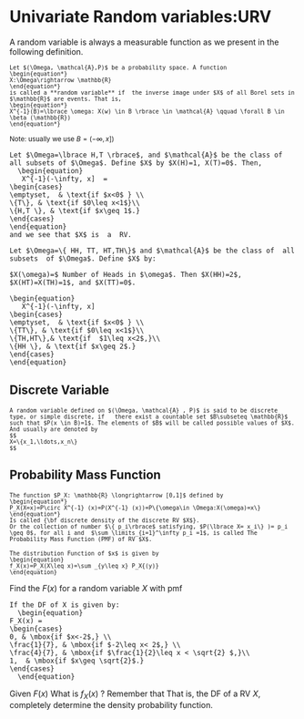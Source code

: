 # Univariate Random variables:URV
A random variable is always a measurable function as we present in the following definition.

<div class="alert alert-warning"><small>
```definition
Let $(\Omega, \mathcal{A},P)$ be a probability space. A function
\begin{equation*}
X:\Omega\rightarrow \mathbb{R}
\end{equation*}
is called a **random variable** if  the inverse image under $X$ of all Borel sets in $\mathbb{R}$ are events. That is, 
\begin{equation*}
X^{-1}(B)=\lbrace \omega: X(w) \in B \rbrace \in \mathcal{A} \qquad \forall B \in \beta (\mathbb{R})
\end{equation*}
```                                                                                          
</small>
</div>

<div class="alert alert-success"><small>
Note:
usually we use $B=(-\infty,x])$
</small>
</div>



```example
Let $\Omega=\lbrace H,T \rbrace$, and $\mathcal{A}$ be the class of all subsets of $\Omega$. Define $X$ by $X(H)=1, X(T)=0$. Then,
  \begin{equation}
   X^{-1}(-\infty, x]  =
\begin{cases}
\emptyset,  & \text{if $x<0$ } \\
\{T\}, & \text{if $0\leq x<1$}\\
\{H,T \}, & \text{if $x\geq 1$.}
\end{cases}
\end{equation}
and we see that $X$ is  a  RV. 
```




```example
Let $\Omega=\{ HH, TT, HT,TH\}$ and $\mathcal{A}$ be the class of  all subsets  of $\Omega$. Define $X$ by:

$X(\omega)=$ Number of Heads in $\omega$. Then $X(HH)=2$, $X(HT)=X(TH)=1$, and $X(TT)=0$.

\begin{equation}
   X^{-1}(-\infty, x] 
\begin{cases}
\emptyset,  & \text{if $x<0$ } \\
\{TT\}, & \text{if $0\leq x<1$}\\
\{TH,HT\},& \text{if  $1\leq x<2$,}\\
\{HH \}, & \text{if $x\geq 2$.}
\end{cases}
\end{equation}
```
## Discrete  Variable
<div class="alert alert-warning"><small>
```definition
A random variable defined on $(\Omega, \mathcal{A} , P)$ is said to be discrete type, or simple discrete, if   there exist a countable set $B\subseteq \mathbb{R}$ such that $P(x \in B)=1$. The elements of $B$ will be called possible values of $X$. And usually are denoted by
$$
X=\{x_1,\ldots,x_n\}
$$
```
</small>
</div>

## Probability  Mass Function 
<div class="alert alert-warning"><small>
```definition
The function $P_X: \mathbb{R} \longrightarrow [0,1]$ defined by
\begin{equation*}
P_X(X=x)=P\circ X^{-1} (x)=P(X^{-1} (x))=P\{\omega\in \Omega:X(\omega)=x\}
\end{equation*}
Is called {\bf discrete density of the discrete RV $X$}.
Or the collection of number $\{ p_i\rbrace$ satisfying, $P(\lbrace X= x_i\} )= p_i \geq 0$, for all i and  $\sum \limits_{i=1}^\infty p_i =1$, is called The Probability Mass Function (PMF) of RV $X$. 
```
</small>
</div>


<div class="alert alert-warning"><small>
```definition
The distribution Function of $x$ is given by
\begin{equation}
f_X(x)=P_X(X\leq x)=\sum _{y\leq x} P_X{(y)}
\end{equation}
```
</small>
</div>


Find the $F(x)$ for a random variable $X$ with  pmf
\begin{equation}
f_X(x) =
\begin{cases}
\frac{1}{7}, & \text{if $x=-2$,} \\
\frac{3}{7}, & \text{if $x=\frac{1}{2}$,} \\
\frac{3}{7}, & \text{if $x=\sqrt{2} $,}\\
0, & \mbox{Otherwise.}
\end{cases}
\end{equation}


```example
If the DF of X is given by:
  \begin{equation}
F_X(x) = 
\begin{cases}
0, & \mbox{if $x<-2$,} \\
\frac{1}{7}, & \mbox{if $-2\leq x< 2$,} \\
\frac{4}{7}, & \mbox{if $\frac{1}{2}\leq x < \sqrt{2} $,}\\
1,  & \mbox{if $x\geq \sqrt{2}$.}
\end{cases}
  \end{equation}
```


Given $F(x)$ What is $f_X(x)$ ?
Remember that
\begin{eqnarray*}
P_X(X=x)&=&P_X(x)\\
	  &=&F_X(x)-F_X(x^-)  \qquad \forall x\in \mathbb{R}
\end{eqnarray*}
That is, the DF  of  a RV $X$, completely determine the density  probability  function.



